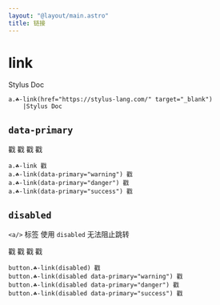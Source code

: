 ```yaml
---
layout: "@layout/main.astro"
title: 链接
---
```



# link

<T tag="a" class="☘-link" href="https://stylus-lang.com/" target="_blank">Stylus Doc</T>

```pug
a.☘-link(href="https://stylus-lang.com/" target="_blank")
    |Stylus Doc
```


## `data-primary`

<T tag="a" class="☘-link">戳</T>
<T tag="a" class="☘-link" data-primary="warning">戳</T>
<T tag="a" class="☘-link" data-primary="danger">戳</T>
<T tag="a" class="☘-link" data-primary="success">戳</T>

```pug
a.☘-link 戳
a.☘-link(data-primary="warning") 戳
a.☘-link(data-primary="danger") 戳
a.☘-link(data-primary="success") 戳
```


## `disabled`

`<a/>` 标签 使用 `disabled` 无法阻止跳转

<T tag="button" class="☘-link" disabled>戳</T>
<T tag="button" class="☘-link" disabled data-primary="warning">戳</T>
<T tag="button" class="☘-link" disabled data-primary="danger">戳</T>
<T tag="button" class="☘-link" disabled data-primary="success">戳</T>

```pug
button.☘-link(disabled) 戳
button.☘-link(disabled data-primary="warning") 戳
button.☘-link(disabled data-primary="danger") 戳
button.☘-link(disabled data-primary="success") 戳
```
